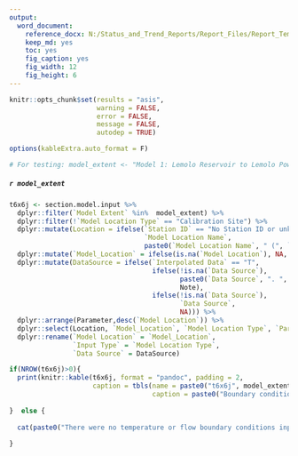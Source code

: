 ```yaml
---
output: 
  word_document:
    reference_docx: N:/Status_and_Trend_Reports/Report_Files/Report_Template.docx
    keep_md: yes
    toc: yes
    fig_caption: yes
    fig_width: 12
    fig_height: 6
---
```


```r

knitr::opts_chunk$set(results = "asis",
                      warning = FALSE,
                      error = FALSE,
                      message = FALSE,
                      autodep = TRUE)

options(kableExtra.auto_format = F)

# For testing: model_extent <- "Model 1: Lemolo Reservoir to Lemolo Powerhouse #1"


```

##### `r model_extent`

```r

t6x6j <- section.model.input %>% 
  dplyr::filter(`Model Extent` %in%  model_extent) %>% 
  dplyr::filter(!`Model Location Type` == "Calibration Site") %>% 
  dplyr::mutate(Location = ifelse(`Station ID` == "No Station ID or unknown" | is.na(`Station ID`),
                                  `Model Location Name`,
                                  paste0(`Model Location Name`, " (", `Station ID`, ")"))) %>%  
  dplyr::mutate(`Model_Location` = ifelse(is.na(`Model Location`), NA, paste0(`Model Location`," ", `Location Units`))) %>%
  dplyr::mutate(DataSource = ifelse(`Interpolated Data` == "T",
                                    ifelse(!is.na(`Data Source`),
                                           paste0(`Data Source`, ". ", Note), 
                                           Note),
                                    ifelse(!is.na(`Data Source`), 
                                           `Data Source`, 
                                           NA))) %>% 
  dplyr::arrange(Parameter,desc(`Model Location`)) %>% 
  dplyr::select(Location, `Model_Location`, `Model Location Type`, `Parameter`, DataSource) %>%
  dplyr::rename(`Model Location` = `Model_Location`,
                `Input Type` = `Model Location Type`,
                `Data Source` = DataSource)

if(NROW(t6x6j)>0){
  print(knitr::kable(t6x6j, format = "pandoc", padding = 2,
                     caption = tbls(name = paste0("t6x6j", model_extent),
                                    caption = paste0("Boundary condition and tributary inputs to the existing ", model_extent, "."))))
  
}  else {
  
  cat(paste0("There were no temperature or flow boundary conditions input to this model."))
  
}

```